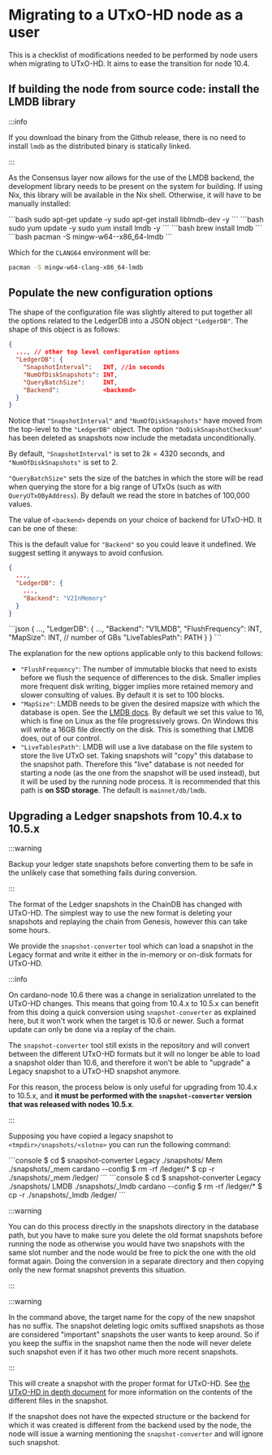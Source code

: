 
# Migrating to a UTxO-HD node as a user

This is a checklist of modifications needed to be performed by node users when
migrating to UTxO-HD. It aims to ease the transition for node 10.4.

## If building the node from source code: install the LMDB library

:::info

If you download the binary from the Github release, there is no need to install
`lmdb` as the distributed binary is statically linked.

:::

As the Consensus layer now allows for the use of the LMDB backend, the
development library needs to be present on the system for building. If
using Nix, this library will be available in the Nix shell. Otherwise,
it will have to be manually installed:

<div class="tabsblock">
<Tabs>
  <TabItem value="ubuntu" label="Debian/Ubuntu" default>
    ```bash
    sudo apt-get update -y
    sudo apt-get install liblmdb-dev -y
    ```
  </TabItem>
  <TabItem value="fedora" label="Fedora, RedHat or CentOS">
  ```bash
  sudo yum update -y
  sudo yum install lmdb -y
  ```
  </TabItem>
  <TabItem value="macOS" label="macOS">
  ```bash
  brew install lmdb
  ```
  </TabItem>
  <TabItem value="windows" label="Windows MSYS2">
  ```bash
  pacman -S mingw-w64-<env>-x86_64-lmdb
  ```

  Which for the `CLANG64` environment will be:

  ```bash
  pacman -S mingw-w64-clang-x86_64-lmdb
  ```
  </TabItem>
</Tabs>
</div>

## Populate the new configuration options

The shape of the configuration file was slightly altered to put together all the
options related to the LedgerDB into a JSON object `"LedgerDB"`. The shape of
this object is as follows:

```json
{
  ..., // other top level configuration options
  "LedgerDB": {
    "SnapshotInterval":   INT, //in seconds
    "NumOfDiskSnapshots": INT,
    "QueryBatchSize":     INT,
    "Backend":            <backend>
  }
}
```

Notice that `"SnapshotInterval"` and `"NumOfDiskSnapshots"` have moved from the
top-level to the `"LedgerDB"` object. The option `"DoDiskSnapshotChecksum"` has
been deleted as snapshots now include the metadata unconditionally.

By default, `"SnapshotInterval"` is set to $2  k = 4320$ seconds, and
`"NumOfDiskSnapshots"` is set to 2.

`"QueryBatchSize"` sets the size of the batches in which the store will be read
when querying the store for a big range of UTxOs (such as with
`QueryUTxOByAddress`). By default we read the store in batches of 100,000
values.

The value of `<backend>` depends on your choice of backend for UTxO-HD. It can
be one of these:

<div class="tabsblock">
<Tabs>
  <TabItem value="mem" label="In memory">

  This is the default value for `"Backend"` so you could leave it
  undefined. We suggest setting it anyways to avoid confusion.

  ```json
  {
    ...,
    "LedgerDB": {
      ...,
      "Backend": "V2InMemory"
    }
  }
  ```
  </TabItem>
  <TabItem value="dsk" label="LMDB">
  ```json
  {
    ...,
    "LedgerDB": {
      ...,
      "Backend":        "V1LMDB",
      "FlushFrequency": INT,
      "MapSize":        INT,  // number of GBs
      "LiveTablesPath": PATH
    }
  }
  ```

The explanation for the new options applicable only to this backend
follows:


- `"FlushFrequency"`: The number of immutable blocks that need to exists before
  we flush the sequence of differences to the disk. Smaller implies more
  frequent disk writing, bigger implies more retained memory and slower
  consulting of values. By default it is set to 100 blocks.
- `"MapSize"`: LMDB needs to be given the desired mapsize with which the
  database is open. See the [LMDB
  docs](http://www.lmdb.tech/doc/group__mdb.html#gaa2506ec8dab3d969b0e609cd82e619e5).
  By default we set this value to 16, which is fine on Linux as the file
  progressively grows. On Windows this will write a 16GB file directly on the
  disk. This is something that LMDB does, out of our control.
- `"LiveTablesPath"`: LMDB will use a live database on the file system to store
  the live UTxO set. Taking snapshots will "copy" this database to the snapshot
  path. Therefore this "live" database is not needed for starting a node (as the
  one from the snapshot will be used instead), but it will be used by the
  running node process. It is recommended that this path is **on SSD
  storage**. The default is `mainnet/db/lmdb`.

</TabItem>
</Tabs>
</div>

## Upgrading a Ledger snapshots from 10.4.x to 10.5.x

:::warning

Backup your ledger state snapshots before converting them to be safe in the
unlikely case that something fails during conversion.

:::

The format of the Ledger snapshots in the ChainDB has changed with UTxO-HD. The
simplest way to use the new format is deleting your snapshots and replaying the
chain from Genesis, however this can take some hours.

We provide the `snapshot-converter` tool which can load a snapshot in the Legacy
format and write it either in the in-memory or on-disk formats for
UTxO-HD.

:::info

On cardano-node 10.6 there was a change in serialization unrelated to the
UTxO-HD changes. This means that going from 10.4.x to 10.5.x can benefit from
this doing a quick conversion using `snapshot-converter` as explained here, but
it won't work when the target is 10.6 or newer. Such a format update can
only be done via a replay of the chain.

The `snapshot-converter` tool still exists in the repository and will convert
between the different UTxO-HD formats but it will no longer be able to load a
snapshot older than 10.6, and therefore it won't be able to "upgrade" a Legacy
snapshot to a UTxO-HD snapshot anymore.

For this reason, the process below is only useful for upgrading from 10.4.x to
10.5.x, and **it must be performed with the `snapshot-converter` version that
was released with nodes 10.5.x**.

:::

Supposing you have copied a legacy snapshot to `<tmpdir>/snapshots/<slotno>` you
can run the following command:

<div class="tabsblock">
<Tabs>
<TabItem value="mem" label="In memory">
```console
$ cd <tmpdir>
$ snapshot-converter Legacy ./snapshots/<slotno> Mem ./snapshots/<slotno>_mem cardano --config <path-to-config.json>
$ rm -rf <dbDir>/ledger/*
$ cp -r ./snapshots/<slotno>_mem <dbDir>/ledger/<slotno>
```
</TabItem>
<TabItem value="dsk" label="LMDB">
```console
$ cd <tmpdir>
$ snapshot-converter Legacy ./snapshots/<slotno> LMDB ./snapshots/<slotno>_lmdb cardano --config <path-to-config.json>
$ rm -rf <dbDir>/ledger/*
$ cp -r ./snapshots/<slotno>_lmdb <dbDir>/ledger/<slotno>
```
</TabItem>
</Tabs>
</div>

:::warning

You can do this process directly in the snapshots directory in the database
path, but you have to make sure you delete the old format snapshots before
running the node as otherwise you would have two snapshots with the same slot
number and the node would be free to pick the one with the old format
again. Doing the conversion in a separate directory and then copying only the
new format snapshot prevents this situation.

:::

:::warning

In the command above, the target name for the copy of the new snapshot has no
suffix. The snapshot deleting logic omits suffixed snapshots as those are
considered "important" snapshots the user wants to keep around. So if you keep
the suffix in the snapshot name then the node will never delete such snapshot
even if it has two other much more recent snapshots.

:::

This will create a snapshot with the proper format for UTxO-HD. See [the UTxO-HD
in depth document](utxo-hd_in_depth.md#storing-snapshots) for more
information on the contents of the different files in the snapshot.

If the snapshot does not have the expected structure or the backend for which it
was created is different from the backend used by the node, the node will issue
a warning mentioning the `snapshot-converter` and will ignore such snapshot.
